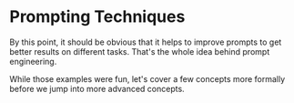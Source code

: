 # Prompting Techniques

By this point, it should be obvious that it helps to improve prompts to get better results on different tasks. That's the whole idea behind prompt engineering. 

While those examples were fun, let's cover a few concepts more formally before we jump into more advanced concepts. 